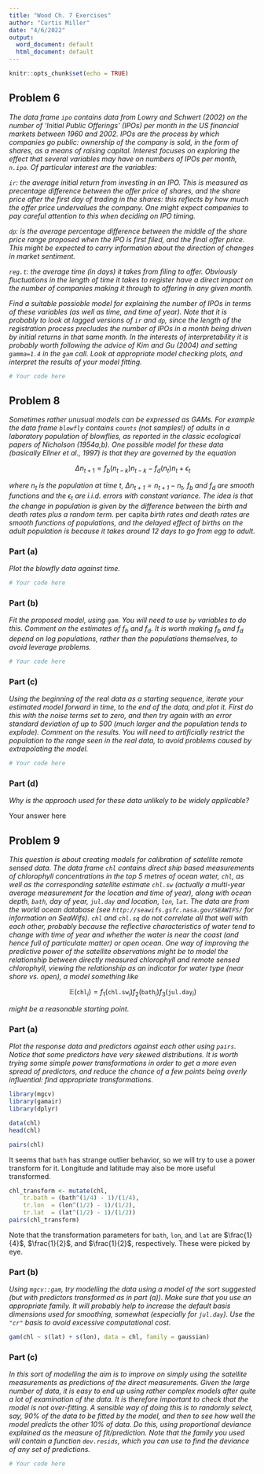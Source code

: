 ```yaml
---
title: "Wood Ch. 7 Exercises"
author: "Curtis Miller"
date: "4/6/2022"
output:
  word_document: default
  html_document: default
---
```


```r
knitr::opts_chunk$set(echo = TRUE)
```

## Problem 6

*The data frame `ipo` contains data from Lowry and Schwert (2002) on the number
of 'Initial Public Offerings' (IPOs) per month in the US financial markets
between 1960 and 2002. IPOs are the process by which companies go public:
ownership of the company is sold, in the form of shares, as a means of raising
capital. Interest focuses on exploring the effect that several variables may
have on numbers of IPOs per month, `n.ipo`. Of particular interest are the
variables:*

*`ir`: the average initial return from investing in an IPO. This is measured as
precentage difference between the offer price of shares, and the share price
after the first day of trading in the shares: this reflects by how much the
offer price undervalues the company. One might expect companies to pay careful
attention to this when deciding on IPO timing.*

*`dp`: is the average percentage difference between the middle of the share
price range proposed when the IPO is first filed, and the final offer price.
This might be expected to carry information about the direction of changes in
market sentiment.*

*`reg.t`: the average time (in days) it takes from filing to offer. Obviously
fluctuations in the length of time it takes to register have a direct impact on
the number of companies making it through to offering in any given month.*

*Find a suitable possioble model for explaining the number of IPOs in terms of
these variables (as well as time, and time of year). Note that it is probably to
look at lagged versions of `ir` and `dp`, since the length of the registration
process precludes the number of IPOs in a month being driven by initial returns
in that same month. In the interests of interpretability it is probably worth
following the advice of Kim and Gu (2004) and setting `gamma=1.4` in the `gam`
call. Look at appropriate model checking plots, and interpret the results of
your model fitting.*

```r
# Your code here
```

## Problem 8

*Sometimes rather unusual models can be expressed as GAMs. For example the data
frame `blowfly` contains `counts` (not samples!) of adults in a laboratory
population of blowflies, as reported in the classic ecological papers of
Nicholson (1954a,b). One possible model for these data (basically Ellner et al.,
1997) is that they are governed by the equation*

$$\Delta n_{t + 1} = f_b(n_{t - k})n_{t - k} - f_d(n_t)n_t + \epsilon_t$$

*where $n_t$ is the population at time $t$, $\Delta n_{t + 1} = n_{t + 1} -
n_t$, $f_b$ and $f_d$ are smooth functions and the $\epsilon_t$ are i.i.d.
errors with constant variance. The idea is that the change in population is
given by the difference between the birth and death rates plus a random term.*
per capita *birth rates and death rates are smooth functions of populations, and
the delayed effect of births on the adult population is because it takes around
12 days to go from egg to adult.*

### Part (a)

*Plot the blowfly data against time.*

```r
# Your code here
```

### Part (b)

*Fit the proposed model, using `gam`. You will need to use `by` variables to do
this. Comment on the estimates of $f_b$ and $f_d$. It is worth making $f_b$ and
$f_d$ depend on log populations, rather than the populations themselves, to
avoid leverage problems.*

```r
# Your code here
```

### Part (c)

*Using the beginning of the real data as a starting sequence, iterate your
estimated model forward in time, to the end of the data, and plot it. First do
this with the noise terms set to zero, and then try again with an error standard
deviation of up to 500 (much larger and the population tends to explode).
Comment on the results. You will need to artificially restrict the population to
the range seen in the real data, to avoid problems caused by extrapolating the
model.*

```r
# Your code here
```

### Part (d)

*Why is the approach used for these data unlikely to be widely applicable?*

Your answer here

## Problem 9

*This question is about creating models for calibration of satellite remote
sensed data. The data frame `chl` contains direct ship based measurements of
chlorophyll concentrations in the top 5 metres of ocean water, `chl`, as well as
the corresponding satellite estimate `chl.sw` (actually a multi-year average
measurement for the location and time of year), along with ocean depth, `bath`,
day of year, `jul.day` and location, `lon`, `lat`. The data are from the world
ocean database (see `http://seawifs.gsfc.nasa.gov/SEAWIFS/` for information on
SeaWifs). `chl` and `chl.sq` do not correlate all that well with each other,
probably because the reflective characteristics of water tend to change with
time of year and whether the water is near the coast (and hence full of
particulate matter) or open ocean. One way of improving the predictive power of
the satellite observations might be to model the relationship between directly
measured chlorophyll and remote sensed chlorophyll, viewing the relationship as
an indicator for water type (near shore vs. open), a model something like*

$$\mathbb{E}(\texttt{chl}_i) = f_1(\texttt{chl.sw}_i) f_2(\texttt{bath}_i)
f_3(\texttt{jul.day}_i)$$

*might be a reasonable starting point.*

### Part (a)

*Plot the response data and predictors against each other using `pairs`. Notice
that some predictors have very skewed distributions. It is worth trying some
simple power transformations in order to get a more even spread of predictors,
and reduce the chance of a few points being overly influential: find appropriate
transformations.*

```r
library(mgcv)
library(gamair)
library(dplyr)

data(chl)
head(chl)

pairs(chl)
```

It seems that `bath` has strange outlier behavior, so we will try to use a power
transform for it. Longitude and latitude may also be more useful transformed.

```r
chl_transform <- mutate(chl,
    tr.bath = (bath^(1/4) - 1)/(1/4),
    tr.lon  = (lon^(1/2) - 1)/(1/2),
    tr.lat  = (lat^(1/2) - 1)/(1/2))
pairs(chl_transform)
```

Note that the transformation parameters for `bath`, `lon`, and `lat` are
$\frac{1}{4}$, $\frac{1}{2}$, and $\frac{1}{2}$, respectively. These were picked
by eye.

### Part (b)

*Using `mgcv::gam`, try modelling the data using a model of the sort suggested
(but with predictors transformed as in part (a)). Make sure that you use an
appropriate family. It will probably help to increase the default basis
dimensions used for smoothing, somewhat (especially for `jul.day`). Use the
`"cr"` basis to avoid excessive computational cost.*

```r
gam(chl ~ s(lat) + s(lon), data = chl, family = gaussian)
```

### Part (c)

*In this sort of modelling the aim is to improve on simply using the satellite
measurements as predictions of the direct measurements. Given the large number
of data, it is easy to end up using rather complex models after quite a lot of
examination of the data. It is therefore important to check that the model is
not over-fitting. A sensible way of doing this is to randomly select, say, 90%
of the data to be fitted by the model, and then to see how well the model
predicts the other 10% of data. Do this, using proportional deviance explained
as the measure of fit/prediction. Note that the family you used will contain a
function `dev.resids`, which you can use to find the deviance of any set of
predictions.*

```r
# Your code here
```

